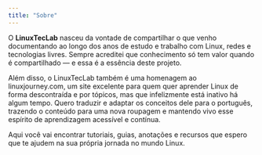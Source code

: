 ```yaml
---
title: "Sobre"
---
```

O **LinuxTecLab** nasceu da vontade de compartilhar o que venho documentando ao longo dos anos de estudo e trabalho com Linux, redes e tecnologias livres. Sempre acreditei que conhecimento só tem valor quando é compartilhado — e essa é a essência deste projeto.

Além disso, o LinuxTecLab também é uma homenagem ao linuxjourney.com, um site excelente para quem quer aprender Linux de forma descontraída e por tópicos, mas que infelizmente está inativo há algum tempo. Quero traduzir e adaptar os conceitos dele para o português, trazendo o conteúdo para uma nova roupagem e mantendo vivo esse espírito de aprendizagem acessível e contínua.

Aqui você vai encontrar tutoriais, guias, anotações e recursos que espero que te ajudem na sua própria jornada no mundo Linux.
